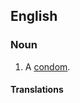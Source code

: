 ==English==

===Noun===
{{en-noun|head=[[French]] [[letter]]}}

# {{idiomatic|euphemistic}} A [[condom]].

====Translations====
{{trans-see|condom}}